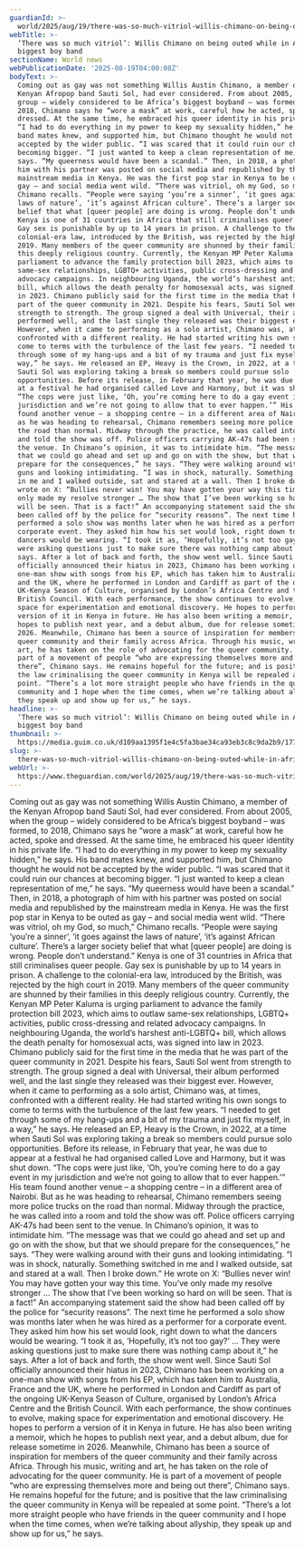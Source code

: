 ```yaml
---
guardianId: >-
  world/2025/aug/19/there-was-so-much-vitriol-willis-chimano-on-being-outed-while-in-africas-biggest-boy-band
webTitle: >-
  ‘There was so much vitriol’: Willis Chimano on being outed while in Africa’s
  biggest boy band
sectionName: World news
webPublicationDate: '2025-08-19T04:00:08Z'
bodyText: >-
  Coming out as gay was not something Willis Austin Chimano, a member of the
  Kenyan Afropop band Sauti Sol, had ever considered. From about 2005, when the
  group – widely considered to be Africa’s biggest boyband – was formed, to
  2018, Chimano says he “wore a mask” at work, careful how he acted, spoke and
  dressed. At the same time, he embraced his queer identity in his private life.
  “I had to do everything in my power to keep my sexuality hidden,” he says. His
  band mates knew, and supported him, but Chimano thought he would not be
  accepted by the wider public. “I was scared that it could ruin our chances at
  becoming bigger. “I just wanted to keep a clean representation of me,” he
  says. “My queerness would have been a scandal.” Then, in 2018, a photograph of
  him with his partner was posted on social media and republished by the
  mainstream media in Kenya. He was the first pop star in Kenya to be outed as
  gay – and social media went wild. “There was vitriol, oh my God, so much,”
  Chimano recalls. “People were saying ‘you’re a sinner’, ‘it goes against the
  laws of nature’, ‘it’s against African culture’. There’s a larger society
  belief that what [queer people] are doing is wrong. People don’t understand.”
  Kenya is one of 31 countries in Africa that still criminalises queer people.
  Gay sex is punishable by up to 14 years in prison. A challenge to the
  colonial-era law, introduced by the British, was rejected by the high court in
  2019. Many members of the queer community are shunned by their families in
  this deeply religious country. Currently, the Kenyan MP Peter Kaluma is urging
  parliament to advance the family protection bill 2023, which aims to outlaw
  same-sex relationships, LGBTQ+ activities, public cross-dressing and related
  advocacy campaigns. In neighbouring Uganda, the world’s harshest anti-LGBTQ+
  bill, which allows the death penalty for homosexual acts, was signed into law
  in 2023. Chimano publicly said for the first time in the media that he was
  part of the queer community in 2021. Despite his fears, Sauti Sol went from
  strength to strength. The group signed a deal with Universal, their album
  performed well, and the last single they released was their biggest ever.
  However, when it came to performing as a solo artist, Chimano was, at times,
  confronted with a different reality. He had started writing his own songs to
  come to terms with the turbulence of the last few years. “I needed to get
  through some of my hang-ups and a bit of my trauma and just fix myself, in a
  way,” he says. He released an EP, Heavy is the Crown, in 2022, at a time when
  Sauti Sol was exploring taking a break so members could pursue solo
  opportunities. Before its release, in February that year, he was due to appear
  at a festival he had organised called Love and Harmony, but it was shut down.
  “The cops were just like, ‘Oh, you’re coming here to do a gay event in my
  jurisdiction and we’re not going to allow that to ever happen.’” His team
  found another venue – a shopping centre – in a different area of Nairobi. But
  as he was heading to rehearsal, Chimano remembers seeing more police trucks on
  the road than normal. Midway through the practice, he was called into a room
  and told the show was off. Police officers carrying AK-47s had been sent to
  the venue. In Chimano’s opinion, it was to intimidate him. “The message was
  that we could go ahead and set up and go on with the show, but that we should
  prepare for the consequences,” he says. “They were walking around with their
  guns and looking intimidating. “I was in shock, naturally. Something switched
  in me and I walked outside, sat and stared at a wall. Then I broke down.” He
  wrote on X: “Bullies never win! You may have gotten your way this time. You’ve
  only made my resolve stronger … The show that I’ve been working so hard on
  will be seen. That is a fact!” An accompanying statement said the show had
  been called off by the police for “security reasons”. The next time he
  performed a solo show was months later when he was hired as a performer for a
  corporate event. They asked him how his set would look, right down to what the
  dancers would be wearing. “I took it as, ‘Hopefully, it’s not too gay?’ … They
  were asking questions just to make sure there was nothing camp about it,” he
  says. After a lot of back and forth, the show went well. Since Sauti Sol
  officially announced their hiatus in 2023, Chimano has been working on a
  one-man show with songs from his EP, which has taken him to Australia, France
  and the UK, where he performed in London and Cardiff as part of the ongoing
  UK-Kenya Season of Culture, organised by London’s Africa Centre and the
  British Council. With each performance, the show continues to evolve, making
  space for experimentation and emotional discovery. He hopes to perform a
  version of it in Kenya in future. He has also been writing a memoir, which he
  hopes to publish next year, and a debut album, due for release sometime in
  2026. Meanwhile, Chimano has been a source of inspiration for members of the
  queer community and their family across Africa. Through his music, writing and
  art, he has taken on the role of advocating for the queer community. He is
  part of a movement of people “who are expressing themselves more and being out
  there”, Chimano says. He remains hopeful for the future; and is positive that
  the law criminalising the queer community in Kenya will be repealed at some
  point. “There’s a lot more straight people who have friends in the queer
  community and I hope when the time comes, when we’re talking about allyship,
  they speak up and show up for us,” he says.
headline: >-
  ‘There was so much vitriol’: Willis Chimano on being outed while in Africa’s
  biggest boy band
thumbnail: >-
  https://media.guim.co.uk/d109aa1395f1e4c5fa3bae34ca93eb3c8c9da2b9/177_0_2994_2397/500.jpg
slug: >-
  there-was-so-much-vitriol-willis-chimano-on-being-outed-while-in-africas-biggest-boy-band
webUrl: >-
  https://www.theguardian.com/world/2025/aug/19/there-was-so-much-vitriol-willis-chimano-on-being-outed-while-in-africas-biggest-boy-band
---
```

Coming out as gay was not something Willis Austin Chimano, a member of the Kenyan Afropop band Sauti Sol, had ever considered. From about 2005, when the group – widely considered to be Africa’s biggest boyband – was formed, to 2018, Chimano says he “wore a mask” at work, careful how he acted, spoke and dressed. At the same time, he embraced his queer identity in his private life. “I had to do everything in my power to keep my sexuality hidden,” he says. His band mates knew, and supported him, but Chimano thought he would not be accepted by the wider public. “I was scared that it could ruin our chances at becoming bigger. “I just wanted to keep a clean representation of me,” he says. “My queerness would have been a scandal.” Then, in 2018, a photograph of him with his partner was posted on social media and republished by the mainstream media in Kenya. He was the first pop star in Kenya to be outed as gay – and social media went wild. “There was vitriol, oh my God, so much,” Chimano recalls. “People were saying ‘you’re a sinner’, ‘it goes against the laws of nature’, ‘it’s against African culture’. There’s a larger society belief that what [queer people] are doing is wrong. People don’t understand.” Kenya is one of 31 countries in Africa that still criminalises queer people. Gay sex is punishable by up to 14 years in prison. A challenge to the colonial-era law, introduced by the British, was rejected by the high court in 2019. Many members of the queer community are shunned by their families in this deeply religious country. Currently, the Kenyan MP Peter Kaluma is urging parliament to advance the family protection bill 2023, which aims to outlaw same-sex relationships, LGBTQ+ activities, public cross-dressing and related advocacy campaigns. In neighbouring Uganda, the world’s harshest anti-LGBTQ+ bill, which allows the death penalty for homosexual acts, was signed into law in 2023. Chimano publicly said for the first time in the media that he was part of the queer community in 2021. Despite his fears, Sauti Sol went from strength to strength. The group signed a deal with Universal, their album performed well, and the last single they released was their biggest ever. However, when it came to performing as a solo artist, Chimano was, at times, confronted with a different reality. He had started writing his own songs to come to terms with the turbulence of the last few years. “I needed to get through some of my hang-ups and a bit of my trauma and just fix myself, in a way,” he says. He released an EP, Heavy is the Crown, in 2022, at a time when Sauti Sol was exploring taking a break so members could pursue solo opportunities. Before its release, in February that year, he was due to appear at a festival he had organised called Love and Harmony, but it was shut down. “The cops were just like, ‘Oh, you’re coming here to do a gay event in my jurisdiction and we’re not going to allow that to ever happen.’” His team found another venue – a shopping centre – in a different area of Nairobi. But as he was heading to rehearsal, Chimano remembers seeing more police trucks on the road than normal. Midway through the practice, he was called into a room and told the show was off. Police officers carrying AK-47s had been sent to the venue. In Chimano’s opinion, it was to intimidate him. “The message was that we could go ahead and set up and go on with the show, but that we should prepare for the consequences,” he says. “They were walking around with their guns and looking intimidating. “I was in shock, naturally. Something switched in me and I walked outside, sat and stared at a wall. Then I broke down.” He wrote on X: “Bullies never win! You may have gotten your way this time. You’ve only made my resolve stronger … The show that I’ve been working so hard on will be seen. That is a fact!” An accompanying statement said the show had been called off by the police for “security reasons”. The next time he performed a solo show was months later when he was hired as a performer for a corporate event. They asked him how his set would look, right down to what the dancers would be wearing. “I took it as, ‘Hopefully, it’s not too gay?’ … They were asking questions just to make sure there was nothing camp about it,” he says. After a lot of back and forth, the show went well. Since Sauti Sol officially announced their hiatus in 2023, Chimano has been working on a one-man show with songs from his EP, which has taken him to Australia, France and the UK, where he performed in London and Cardiff as part of the ongoing UK-Kenya Season of Culture, organised by London’s Africa Centre and the British Council. With each performance, the show continues to evolve, making space for experimentation and emotional discovery. He hopes to perform a version of it in Kenya in future. He has also been writing a memoir, which he hopes to publish next year, and a debut album, due for release sometime in 2026. Meanwhile, Chimano has been a source of inspiration for members of the queer community and their family across Africa. Through his music, writing and art, he has taken on the role of advocating for the queer community. He is part of a movement of people “who are expressing themselves more and being out there”, Chimano says. He remains hopeful for the future; and is positive that the law criminalising the queer community in Kenya will be repealed at some point. “There’s a lot more straight people who have friends in the queer community and I hope when the time comes, when we’re talking about allyship, they speak up and show up for us,” he says.
